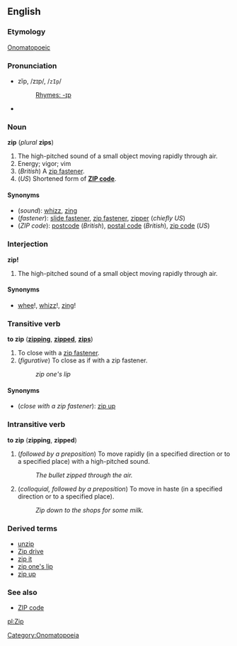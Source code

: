 ==English==

===Etymology===
[[Onomatopoeic]]
[[Category:Onomatopoeia]]

===Pronunciation===
*zĭp, /zɪp/, /<tt>zIp</tt>/
*:[[Rhymes:English:-ɪp|Rhymes: -ɪp]]
*{{audio|en-us-zip.ogg|Audio (US)}}

===Noun===
'''zip''' (''plural'' '''zips''')

#The high-pitched sound of a small object moving rapidly through air.
# Energy; vigor; vim
#(''British'') A [[zip fastener]].
#(''US'') Shortened form of '''[[ZIP code]]'''.

====Synonyms====
*(''sound''): [[whizz]], [[zing]]
*(''fastener''): [[slide fastener]], [[zip fastener]], [[zipper]] (''chiefly US'')
*(''ZIP code''): [[postcode]] (''British''), [[postal code]] (''British''), [[zip code]] (''US'')

===Interjection===
'''zip!'''
#The high-pitched sound of a small object moving rapidly through air.

====Synonyms====
*[[whee]]!, [[whizz]]!, [[zing]]!

===Transitive verb===
'''to zip''' ('''[[zipping]]''', '''[[zipped]]''', '''[[zips]]''')
#To close with a [[zip fastener]].
#(''figurative'') To close as if with a zip fastener.
#:''zip one's lip''

====Synonyms====
*(''close with a zip fastener''): [[zip up]]

===Intransitive verb===
'''to zip''' ('''zipping''', '''zipped''')
#(''followed by a preposition'') To move rapidly (in a specified direction or to a specified place) with a high-pitched sound.
#:''The bullet zipped through the air.''
#(''colloquial, followed by a preposition'') To move in haste (in a specified direction or to a specified place).
#:''Zip down to the shops for some milk.''

===Derived terms===
*[[unzip]]
*[[Zip drive]]
*[[zip it]]
*[[zip one's lip]]
*[[zip up]]

===See also===
*[[ZIP code]]

[[pl:Zip]]